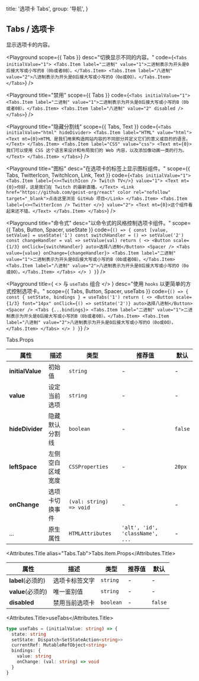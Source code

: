 
  title: '选项卡 Tabs',
  group: '导航',
}

## Tabs / 选项卡

显示选项卡的内容。

<Playground
  scope={{ Tabs }}
  desc="切换显示不同的内容。"
  code={`
<Tabs initialValue="1">
  <Tabs.Item label="二进制" value="1">二进制表示为开头是0后接大写或小写的B（0b或者0B）。</Tabs.Item>
  <Tabs.Item label="八进制" value="2">八进制表示为开头是0后接大写或小写的O（0o或0O）。</Tabs.Item>
</Tabs>
`}
/>

<Playground
  title="禁用"
  scope={{ Tabs }}
  code={`
<Tabs initialValue="1">
  <Tabs.Item label="二进制" value="1">二进制表示为开头是0后接大写或小写的B（0b或者0B）。</Tabs.Item>
  <Tabs.Item label="八进制" value="2" disabled />
</Tabs>
`}
/>

<Playground
  title="隐藏分割线"
  scope={{ Tabs, Text }}
  code={`
<Tabs initialValue="html" hideDivider>
  <Tabs.Item label="HTML" value="html">
    <Text mt={0}>HTML 是我们用来构造网站内容的不同部分并定义它们的意义或目的的语言。</Text>
  </Tabs.Item>
  <Tabs.Item label="CSS" value="css">
    <Text mt={0}>我们可以使用 CSS 这个语言来设计和布局我们的 Web 内容，以及添加像动画一类的行为。</Text>
  </Tabs.Item>
</Tabs>
`}
/>

<Playground
  title="图标"
  desc="在选项卡的标签上显示图标组件。"
  scope={{ Tabs, TwitterIcon, TwitchIcon, Link, Text }}
  code={`
<Tabs initialValue="1">
  <Tabs.Item label={<><TwitchIcon /> Twitch TV</>} value="1">
    <Text mt={0}>你好，这是我们在 Twitch 的最新直播。</Text>
    <Link href="https://github.com/geist-org/react" color rel="nofollow" target="_blank">点击这里浏览 GitHub 项目</Link>
  </Tabs.Item>
  <Tabs.Item label={<><TwitterIcon /> Twitter </>} value="2">
    <Text mt={0}>这个组件看起来还不错。</Text>
  </Tabs.Item>
</Tabs>
`}
/>

<Playground
  title="命令式"
  desc="以命令式的风格控制选项卡组件。"
  scope={{ Tabs, Button, Spacer, useState }}
  code={`
() => {
  const [value, setValue] = useState('1')
  const switchHandler = () => setValue('2')
  const changeHandler = val => setValue(val)
  return (
    <>
      <Button scale={1/3} onClick={switchHandler} auto>选择八进制</Button>
      <Spacer />
      <Tabs value={value} onChange={changeHandler}>
        <Tabs.Item label="二进制" value="1">二进制表示为开头是0后接大写或小写的B（0b或者0B）。</Tabs.Item>
        <Tabs.Item label="八进制" value="2">八进制表示为开头是0后接大写或小写的O（0o或0O）。</Tabs.Item>
      </Tabs>
    </>
  )
}
`}
/>

<Playground
  title={
    <>
      与&nbsp;<Code>useTabs</Code>&nbsp;组合
    </>
  }
  desc="使用 `hooks` 以更简单的方式控制选项卡。"
  scope={{ Tabs, Button, Spacer, useTabs }}
  code={`
() => {
  const { setState, bindings } = useTabs('1')
  return (
    <>
      <Button scale={1/3} font="14px" onClick={() => setState('2')} auto>选择八进制</Button>
      <Spacer />
      <Tabs {...bindings}>
        <Tabs.Item label="二进制" value="1">二进制表示为开头是0后接大写或小写的B（0b或者0B）。</Tabs.Item>
        <Tabs.Item label="八进制" value="2">八进制表示为开头是0后接大写或小写的O（0o或0O）。</Tabs.Item>
      </Tabs>
    </>
  )
}
`}
/>

<Attributes edit="/pages/zh-cn/components/tabs.mdx">
<Attributes.Title>Tabs.Props</Attributes.Title>

| 属性             | 描述             | 类型                    | 推荐值                          | 默认    |
| ---------------- | ---------------- | ----------------------- | ------------------------------- | ------- |
| **initialValue** | 初始值           | `string`                | -                               | -       |
| **value**        | 设定当前选项     | `string`                | -                               | -       |
| **hideDivider**  | 隐藏默认分割线   | `boolean`               | -                               | `false` |
| **leftSpace**    | 左侧空白区域宽度 | `CSSProperties`         | -                               | `20px`  |
| **onChange**     | 选项卡切换事件   | `(val: string) => void` | -                               | -       |
| ...              | 原生属性         | `HTMLAttributes`        | `'alt', 'id', 'className', ...` | -       |

<Attributes.Title alias="Tabs.Tab">Tabs.Item.Props</Attributes.Title>

| 属性              | 描述           | 类型      | 推荐值 | 默认    |
| ----------------- | -------------- | --------- | ------ | ------- |
| **label**(必须的) | 选项卡标签文字 | `string`  | -      | -       |
| **value**(必须的) | 唯一鉴别值     | `string`  | -      | -       |
| **disabled**      | 禁用当前选项卡 | `boolean` | -      | `false` |

<Attributes.Title>useTabs</Attributes.Title>

```ts
type useTabs = (initialValue: string) => {
  state: string
  setState: Dispatch<SetStateAction<string>>
  currentRef: MutableRefObject<string>
  bindings: {
    value: string
    onChange: (val: string) => void
  }
}
```

</Attributes>

